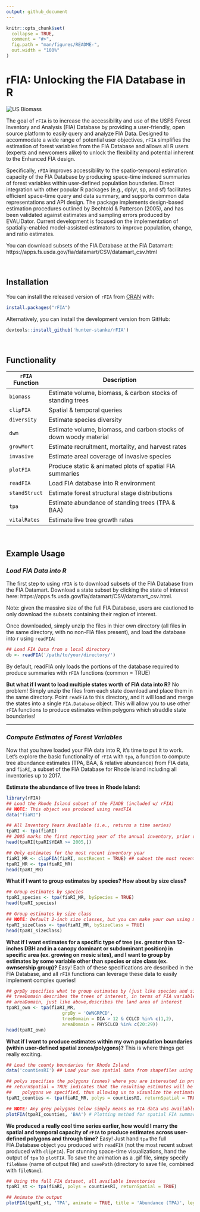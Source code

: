 ```yaml
---
output: github_document
---
```


<!-- README.md is generated from README.Rmd. Please edit that file -->

```r
knitr::opts_chunk$set(
  collapse = TRUE,
  comment = "#>",
  fig.path = "man/figures/README-",
  out.width = "100%"
)
```
# rFIA: Unlocking the FIA Database in R

![US Biomass](/home/hunter/NPS/package/rFIA/static/usBiomass.png)
<!-- badges: start -->
<!-- badges: end -->

The goal of `rFIA` is to increase the accessibility and use of the USFS Forest Inventory and Analysis (FIA) Database by providing a user-friendly, open source platform to easily query and analyze FIA Data. Designed to accommodate a wide range of potential user objectives, `rFIA` simplifies the estimation of forest variables from the FIA Database and allows all R users (experts and newcomers alike) to unlock the flexibility and potential inherent to the Enhanced FIA design.

Specifically, `rFIA` improves accessibility to the spatio-temporal estimation capacity of the FIA Database by producing space-time indexed summaries of forest variables within user-defined population boundaries. Direct integration with other popular R packages (e.g., dplyr, sp, and sf) facilitates efficient space-time query and data summary, and supports common data representations and API design. The package implements design-based estimation procedures outlined by Bechtold & Patterson (2005), and has been validated against estimates and sampling errors produced by EVALIDator. Current development is focused on the implementation of spatially-enabled model-assisted estimators to improve population, change, and ratio estimates.

You can download subsets of the FIA Database at the FIA Datamart: https://apps.fs.usda.gov/fia/datamart/CSV/datamart_csv.html

<br>

## Installation

You can install the released version of `rFIA` from [CRAN](https://CRAN.R-project.org) with:

``` r
install.packages("rFIA")
```

Alternatively, you can install the development version from GitHub:
```r
devtools::install_github('hunter-stanke/rFIA')
```

<br>

## Functionality

|`rFIA` Function  | Description                                                          |
|---------------- |----------------------------------------------------------------------|
|`biomass`        | Estimate volume, biomass, & carbon stocks of standing trees          |
|`clipFIA`        | Spatial & temporal queries                                           |
|`diversity`      | Estimate species diversity                                           |
|`dwm`            | Estimate volume, biomass, and carbon stocks of down woody material   |
|`growMort`       | Estimate recruitment, mortality, and harvest rates                   |
|`invasive`       | Estimate areal coverage of invasive species                          |
|`plotFIA`        | Produce static & animated plots of spatial FIA summaries             |
|`readFIA`        | Load FIA database into R environment                                 |
|`standStruct`    | Estimate forest structural stage distributions                       |
|`tpa`            | Estimate abundance of standing trees (TPA & BAA)                     |
|`vitalRates`     | Estimate live tree growth rates                                      |

<br>

## Example Usage

### _Load FIA Data into R_
The first step to using `rFIA` is to download subsets of the FIA Database from the FIA Datamart. Download a state subset by clicking the state of interest here: https://apps.fs.usda.gov/fia/datamart/CSV/datamart_csv.html. 

Note: given the massive size of the full FIA Database, users are cautioned to only download the subsets containing their region of interest.

Once downloaded, simply unzip the files in thier own directory (all files in the same directory, with no non-FIA files present), and load the database into r using `readFIA`:
```r
## Load FIA Data from a local directory
db <- readFIA('/path/to/your/directory/')
```
By default, readFIA only loads the portions of the database required to 
produce summaries with `rFIA` functions (common = TRUE)

**But what if I want to load multiple states worth of FIA data into R?** No problem! Simply unzip the files from each state download and place them in the same directory. Point `readFIA` to this directory, and it will load and merge the states into a single `FIA.Database` object. This will allow you to use other `rFIA` functions to produce estimates within polygons which straddle state boundaries!

----

### _Compute Estimates of Forest Variables_
Now that you have loaded your FIA data into R, it's time to put it to work. Let's explore the basic functionality of `rFIA` with `tpa`, a function to compute tree abundance estimates (TPA, BAA, & relative abundance) from FIA data, and `fiaRI`, a subset of the FIA Database for Rhode Island including all inventories up to 2017.  

**Estimate the abundance of live trees in Rhode Island:**
```r
library(rFIA)
## Load the Rhode Island subset of the FIADB (included w/ rFIA)
## NOTE: This object was produced using readFIA
data("fiaRI")

## All Inventory Years Available (i.e., returns a time series)
tpaRI <- tpa(fiaRI)
## 2005 marks the first reporting year of the annual inventory, prior data is sparse
head(tpaRI[tpaRI$YEAR >= 2005,]) 

## Only estimates for the most recent inventory year
fiaRI_MR <- clipFIA(fiaRI, mostRecent = TRUE) ## subset the most recent data
tpaRI_MR <- tpa(fiaRI_MR)
head(tpaRI_MR)
```

**What if I want to group estimates by species? How about by size class?**
```r
## Group estimates by species
tpaRI_species <- tpa(fiaRI_MR, bySpecies = TRUE)
head(tpaRI_species)

## Group estimates by size class
## NOTE: Default 2-inch size classes, but you can make your own using makeClasses()
tpaRI_sizeClass <- tpa(fiaRI_MR, bySizeClass = TRUE)
head(tpaRI_sizeClass)

```

**What if I want estimates for a specific type of tree (ex. greater than 12-inches DBH and in a canopy dominant or subdominant position) in specific area (ex. growing on mesic sites), and I want to group by estimates by some variable other than species or size class (ex. ownsership group)?** Easy! Each of these specifications are described in the FIA Database, and all `rFIA` functions can leverage these data to easily implement complex queries!

``` r
## grpBy specifies what to group estimates by (just like species and size class above)
## treeDomain describes the trees of interest, in terms of FIA variables 
## areaDomain, just like above,describes the land area of interest
tpaRI_own <- tpa(fiaRI_MR, 
                     grpBy = 'OWNGRPCD', 
                     treeDomain = DIA > 12 & CCLCD %in% c(1,2),
                     areaDomain = PHYSCLCD %in% c(20:29))
head(tpaRI_own)
```


**What if I want to produce estimates within my own population boundaries (within user-defined spatial zones/polygons)?** This is where things get really exciting. 
``` r
## Load the county boundaries for Rhode Island
data('countiesRI') ## Load your own spatial data from shapefiles using readOGR() (rgdal)

## polys specifies the polygons (zones) where you are interested in producing estimates
## returnSpatial = TRUE indicates that the resulting estimates will be joined with the 
##    polygons we specified, thus allowing us to visualize the estimates across space
tpaRI_counties <- tpa(fiaRI_MR, polys = countiesRI, returnSpatial = TRUE)

## NOTE: Any grey polygons below simply means no FIA data was available for that region
plotFIA(tpaRI_counties, 'BAA') # Plotting method for spatial FIA summaries, also try 'TPA' or 'TPA_PERC'
```

**We produced a really cool time series earlier, how would I marry the spatial and temporal capacity of `rFIA` to produce estimates across user-defined polygons and through time?** Easy! Just hand `tpa` the full FIA.Database object you produced with `readFIA` (not the most recent subset produced with `clipFIA`). For stunning space-time visualizations, hand the output of `tpa` to `plotFIA`. To save the animation as a .gif file, simpy specify `fileName` (name of output file) and `savePath` (directory to save file, combined with `fileName`). 
```r
## Using the full FIA dataset, all available inventories
tpaRI_st <- tpa(fiaRI, polys = countiesRI, returnSpatial = TRUE)

## Animate the output
plotFIA(tpaRI_st, 'TPA', animate = TRUE, title = 'Abundance (TPA)', legend.height = .8)


```












